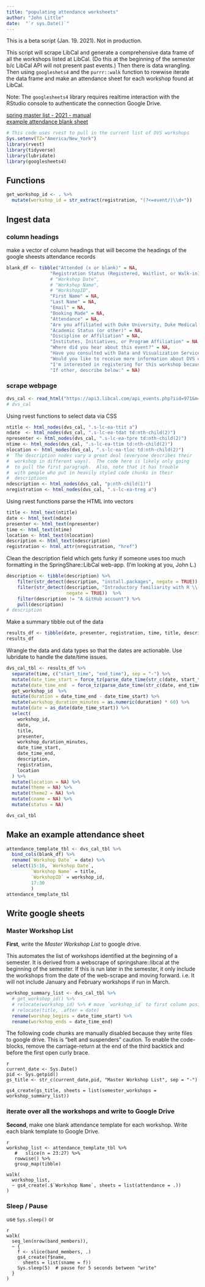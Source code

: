 ```yaml
---
title: "populating attendance worksheets"
author: "John Little"
date:  "`r sys.Date()`"
---
```


This is a beta script (Jan. 19. 2021).  Not in production.

This script will scrape LibCal and generate a comprehensive data frame of all the workshops listed at LibCal.  (Do this at the beginning of the semester b/c LibCal API will not present past events.)  Then there is data wrangling.  Then using `googleshets4` and the `purrr::walk` function to rowwise iterate the data frame and make an attendance sheet for each workshop found at LibCal.  

Note: The `googlesheets4` library requires realtime interaction with the RStudio console to authenticate the connection Google Drive.

[spring master list - 2021 - manual](https://docs.google.com/spreadsheets/d/1tJ_4D-sEm8kPt8YIZ0_m_9RpQ2-XjOIbs6mHis9oRwE/edit#gid=0)  
[example attendance blank sheet](https://docs.google.com/spreadsheets/d/1zbuWbnOexPq9KkRpv7oRnHqF-pCMSS7aegm3JjhwXkU/edit#gid=1561693836)

```r
# This code uses rvest to pull in the current list of DVS workshops
Sys.setenv(TZ="America/New_York")
library(rvest)
library(tidyverse)
library(lubridate)
library(googlesheets4)
```

## Functions

```r
get_workshop_id <- . %>% 
  mutate(workshop_id = str_extract(registration, "(?<=event/)\\d+")) 

```


## Ingest data

### column headings 

make a vector of column headings that will become the headings of the google sheests attendance records

```r
blank_df <- tibble("Attended (x or blank)" = NA,
                "Registration Status (Registered, Waitlist, or Walk-in)"  = NA,
                # "Workshop Date",
                # "Workshop Name",
                # "WorkshopID",
                "First Name" = NA,
                "Last Name" = NA,
                "Email" = NA,
                "Booking Made" = NA,
                "Attendance" = NA,
                "Are you affiliated with Duke University, Duke Medical Center, DCRI, or another Duke group?" = NA,
                "Academic Status (or other)" = NA,
                "Discipline or Affiliation" = NA,
                "Institutes, Initiatives, or Program Affiliation" = NA,
                "Where did you hear about this event?" = NA,
                "Have you consulted with Data and Visualization Services before this workshop?" = NA,
                "Would you like to receive more information about DVS events and training?" = NA,
                "I'm interested in registering for this workshop because:" = NA,
                "If other, describe below:" = NA)
```

###  scrape webpage

```r
dvs_cal <- read_html("https://api3.libcal.com/api_events.php?iid=971&m=upc&cid=3819&c=&d=25858&l=50&target=_blank")
# dvs_cal
```

Using rvest functions to select data via CSS

```r
ntitle <- html_nodes(dvs_cal, ".s-lc-ea-ttit a")
ndate  <- html_nodes(dvs_cal, ".s-lc-ea-tdat td:nth-child(2)")
npresenter <- html_nodes(dvs_cal, ".s-lc-ea-tpre td:nth-child(2)")
ntime <- html_nodes(dvs_cal, ".s-lc-ea-ttim td:nth-child(2)")
nlocation <- html_nodes(dvs_cal, ".s-lc-ea-tloc td:nth-child(2)")
#  The description nodes vary a great deal (everyone describes their
#  workshop in different ways).  The code here is likely only going
#  to pull the first paragraph.  Also, note that it has trouble 
#  with people who put in heavily styled code chunks in their 
#  descriptions
ndescription <- html_nodes(dvs_cal, "p:nth-child(1)")
nregistration <- html_nodes(dvs_cal, ".s-lc-ea-treg a")
```

Using rvest functions parse the HTML into vectors

```r
title <- html_text(ntitle)
date <- html_text(ndate)
presenter <- html_text(npresenter)
time <- html_text(ntime)
location <- html_text(nlocation)
description <- html_text(ndescription)
registration <- html_attr(nregistration, "href")
```


Clean the description field which gets funky if someone uses too much formatting in the SpringShare::LibCal web-app.  (I'm looking at you, John L.)

```r
description <- tibble(description) %>% 
    filter(str_detect(description, "install.packages", negate = TRUE))  %>% 
    filter(str_detect(description, "Introductory familiarity with R \\(consider attending one of our", 
                      negate = TRUE))  %>% 
    filter(description != "A GitHub account") %>%
    pull(description)
# description
```

Make a summary tibble out of the data

```r
results_df <- tibble(date, presenter, registration, time, title, description)
results_df
```

Wrangle the data and data types so that the dates are actionable.  Use lubridate to handle the date/time issues.  

```r
dvs_cal_tbl <- results_df %>%
  separate(time, c("start_time", "end_time"), sep = "-") %>%
  mutate(date_time_start = force_tz(parse_date_time(str_c(date, start_time, sep = ","), "OmdYIMp"), "America/New_York")) %>%
  mutate(date_time_end  = force_tz(parse_date_time(str_c(date, end_time,   sep = ","), "OmdYIMp"), "America/New_York")) %>%
  get_workshop_id  %>%
  mutate(duration = date_time_end - date_time_start) %>%
  mutate(workshop_duration_minutes = as.numeric(duration) * 60) %>% 
  mutate(date = as_date(date_time_start)) %>% 
  select(
    workshop_id,
    date,
    title,
    presenter,
    workshop_duration_minutes,
    date_time_start,
    date_time_end,
    description,
    registration,
    location
  ) %>%
  mutate(location = NA) %>% 
  mutate(theme = NA) %>%
  mutate(theme2 = NA) %>%
  mutate(cname = NA) %>%
  mutate(status = NA) 

dvs_cal_tbl
```    
  
## Make an example attendance sheet

```r
attendance_template_tbl <- dvs_cal_tbl %>% 
  bind_cols(blank_df) %>% 
  rename(`Workshop Date` = date) %>%
  select(15:16, `Workshop Date`,
         `Workshop Name` = title,
         `WorkshopID` = workshop_id,
         17:30
         )
attendance_template_tbl 
```

## Write google sheets

### Master Workshop List

**First**, write the _Master Workshop List_ to google drive.

This automates the list of workshops identified at the beginning of a semester.  It is derived from a webscrape of springshare::libcal at the beginning of the semester.  If this is run later in the semester, it only include the workshops from the date of the web-scrape and moving forward.  i.e. It will not include January and February workshops if run in March.

```r
workshop_summary_list <- dvs_cal_tbl %>% 
  # get_workshop_id() %>% 
  # relocate(workshop_id) %>% # move `workshop_id` to first column position
  # relocate(title, .after = date)
  rename(worshop_begins = date_time_start) %>% 
  rename(workshop_ends = date_time_end) 
```


The following code chunks are manually disabled because they write files to google drive.  This is "belt and suspenders" caution.  To enable the code-blocks, remove the carriage-return at the end of the third backtick and before the first open curly brace.

```
{r}
current_date <- Sys.Date()
pid <- Sys.getpid()
gs_title <- str_c(current_date,pid, "Master Workshop List", sep = "-")

gs4_create(gs_title, sheets = list(semester_workshops = workshop_summary_list))
```

### iterate over all the workshops and write to Google Drive

**Second**, make one blank attendance template for each workshop. Write each blank template to Google Drive.

```
{r}
workshop_list <- attendance_template_tbl %>% 
   #   slice(n = 23:27) %>% 
   rowwise() %>%
   group_map(tibble)

walk(
  workshop_list,
  ~ gs4_create(.$`Workshop Name`, sheets = list(attendance = .))
)
```

### Sleep / Pause

use `Sys.sleep()` or 
```
{r}
walk(
  seq_len(nrow(band_members)),
  ~ {
    f <- slice(band_members, .)
    gs4_create(f$name,
      sheets = list(sname = f))
    Sys.sleep(5)  # pause for 5 seconds between "write"
  }
)
```



